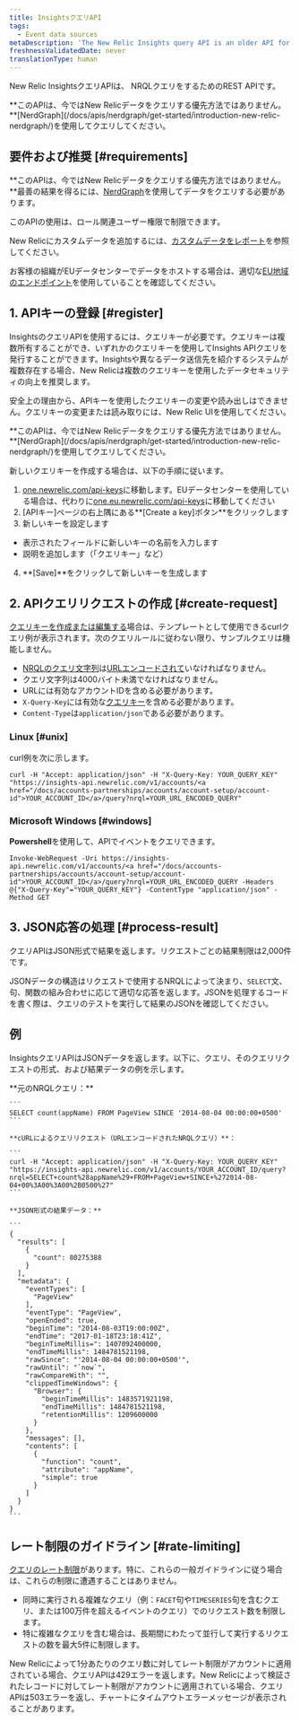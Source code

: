 ```yaml
---
title: InsightsクエリAPI
tags:
  - Event data sources
metaDescription: 'The New Relic Insights query API is an older API for querying data: now we recommend NerdGraph for querying'
freshnessValidatedDate: never
translationType: human
---
```


New Relic InsightsクエリAPIは、 NRQLクエリをするためのREST APIです。

<Callout variant="tip">
  **このAPIは、今ではNew Relicデータをクエリする優先方法ではありません。**[NerdGraph](/docs/apis/nerdgraph/get-started/introduction-new-relic-nerdgraph/)を使用してクエリしてください。
</Callout>

## 要件および推奨 [#requirements]

**このAPIは、今ではNew Relicデータをクエリする優先方法ではありません。**最善の結果を得るには、[NerdGraph](/docs/apis/nerdgraph/get-started/introduction-new-relic-nerdgraph)を使用してデータをクエリする必要があります。

このAPIの使用は、ロール関連ユーザー権限で制限できます。

New Relicにカスタムデータを追加するには、[カスタムデータをレポート](/docs/data-apis/custom-data/get-custom-data-from-any-source)を参照してください。

お客様の組織がEUデータセンターでデータをホストする場合は、適切な[EU地域のエンドポイント](/docs/using-new-relic/welcome-new-relic/getting-started/introduction-eu-region-data-center#endpoints)を使用していることを確認してください。

## 1. APIキーの登録 [#register]

InsightsのクエリAPIを使用するには、クエリキーが必要です。クエリキーは複数所有することができ、いずれかのクエリキーを使用してInsights APIクエリを発行することができます。Insightsや異なるデータ送信先を紹介するシステムが複数存在する場合、New Relicは複数のクエリキーを使用したデータセキュリティの向上を推奨します。

安全上の理由から、APIキーを使用したクエリキーの変更や読み出しはできません。クエリキーの変更または読み取りには、New Relic UIを使用してください。

<Callout variant="tip">
  **このAPIは、今ではNew Relicデータをクエリする優先方法ではありません。**[NerdGraph](/docs/apis/nerdgraph/get-started/introduction-new-relic-nerdgraph/)を使用してクエリしてください。
</Callout>

新しいクエリキーを作成する場合は、以下の手順に従います。

1. [one.newrelic.com/api-keys](https://one.newrelic.com/api-keys)に移動します。EUデータセンターを使用している場合は、代わりに[one.eu.newrelic.com/api-keys](https://one.eu.newrelic.com/api-keys)に移動してください
2. \[APIキー]ページの右上隅にある**\[Create a key]ボタン**をクリックします
3. 新しいキーを設定します

* 表示されたフィールドに新しいキーの名前を入力します
* 説明を追加します（「クエリキー」など）

4. **\[Save]**をクリックして新しいキーを生成します

## 2. APIクエリリクエストの作成 [#create-request]

[クエリキーを作成または編集する](#register)場合は、テンプレートとして使用できるcurlクエリ例が表示されます。次のクエリルールに従わない限り、サンプルクエリは機能しません。

* [NRQLのクエリ文字列](/docs/insights/nrql-new-relic-query-language/using-nrql/introduction-nrql)は[URLエンコードされて](http://www.w3schools.com/tags/ref_urlencode.asp)いなければなりません。
* クエリ文字列は4000バイト未満でなければなりません。
* URLには有効なアカウントIDを含める必要があります。
* `X-Query-Key`には有効な[クエリキー](#register)を含める必要があります。
* `Content-Type`は`application/json`である必要があります。

### Linux [#unix]

curl例を次に示します。

```
curl -H "Accept: application/json" -H "X-Query-Key: YOUR_QUERY_KEY" "https://insights-api.newrelic.com/v1/accounts/<a href="/docs/accounts-partnerships/accounts/account-setup/account-id">YOUR_ACCOUNT_ID</a>/query?nrql=YOUR_URL_ENCODED_QUERY"
```

### Microsoft Windows [#windows]

**Powershell**を使用して、APIでイベントをクエリできます。

```
Invoke-WebRequest -Uri https://insights-api.newrelic.com/v1/accounts/<a href="/docs/accounts-partnerships/accounts/account-setup/account-id">YOUR_ACCOUNT_ID</a>/query?nrql=YOUR_URL_ENCODED_QUERY -Headers @{"X-Query-Key"="YOUR_QUERY_KEY"} -ContentType "application/json" -Method GET
```

## 3. JSON応答の処理 [#process-result]

クエリAPIはJSON形式で結果を返します。リクエストごとの結果制限は2,000件です。

JSONデータの構造はリクエストで使用するNRQLによって決まり、`SELECT`文、句、関数の組み合わせに応じて適切な応答を返します。JSONを処理するコードを書く際は、クエリのテストを実行して結果のJSONを確認してください。

## 例

InsightsクエリAPIはJSONデータを返します。以下に、クエリ、そのクエリリクエストの形式、および結果データの例を示します。

<CollapserGroup>
  <Collapser title="クエリ、クエリAPIリクエスト、結果データ">
    **元のNRQLクエリ：**

    ```
    SELECT count(appName) FROM PageView SINCE '2014-08-04 00:00:00+0500'
    ```

    **cURLによるクエリリクエスト（URLエンコードされたNRQLクエリ）**：

    ```
    curl -H "Accept: application/json" -H "X-Query-Key: YOUR_QUERY_KEY" "https://insights-api.newrelic.com/v1/accounts/YOUR_ACCOUNT_ID/query?nrql=SELECT+count%28appName%29+FROM+PageView+SINCE+%272014-08-04+00%3A00%3A00%2B0500%27"
    ```

    **JSON形式の結果データ：**

    ```
    {
      "results": [
        {
          "count": 80275388
        }
      ],
      "metadata": {
        "eventTypes": [
          "PageView"
        ],
        "eventType": "PageView",
        "openEnded": true,
        "beginTime": "2014-08-03T19:00:00Z",
        "endTime": "2017-01-18T23:18:41Z",
        "beginTimeMillis=": 1407092400000,
        "endTimeMillis": 1484781521198,
        "rawSince": "'2014-08-04 00:00:00+0500'",
        "rawUntil": "`now`",
        "rawCompareWith": "",
        "clippedTimeWindows": {
          "Browser": {
            "beginTimeMillis": 1483571921198,
            "endTimeMillis": 1484781521198,
            "retentionMillis": 1209600000
          }
        },
        "messages": [],
        "contents": [
          {
            "function": "count",
            "attribute": "appName",
            "simple": true
          }
        ]
      }
    }
    ```
  </Collapser>
</CollapserGroup>

## レート制限のガイドライン [#rate-limiting]

[クエリのレート制限](/docs/query-your-data/nrql-new-relic-query-language/get-started/rate-limits-nrql-queries/)があります。特に、これらの一般ガイドラインに従う場合は、これらの制限に遭遇することはありません。

* 同時に実行される複雑なクエリ（例：`FACET`句や`TIMESERIES`句を含むクエリ、または100万件を超えるイベントのクエリ）でのリクエスト数を制限します。
* 特に複雑なクエリを含む場合は、長期間にわたって並行して実行するリクエストの数を最大5件に制限します。

New Relicによって1分あたりのクエリ数に対してレート制限がアカウントに適用されている場合、クエリAPIは429エラーを返します。New Relicによって検証されたレコードに対してレート制限がアカウントに適用されている場合、クエリAPIは503エラーを返し、チャートにタイムアウトエラーメッセージが表示されることがあります。